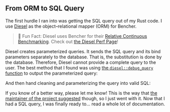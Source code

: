 
## From ORM to SQL Query

The first hurdle I ran into was getting the SQL query out of my Rust code.
I use [Diesel][github diesel] as the object–relational mapper (ORM) for Bencher.

> 🐰 Fun Fact: Diesel uses Bencher for their [Relative Continuous Benchmarking][relative continuous benchmarking].
> Check out [the Diesel Perf Page][diesel perf page]!

Diesel creates parameterized queries.
It sends the SQL query and its bind parameters separately to the database.
That is, the substitution is done by the database.
Therefore, Diesel cannot provide a complete query to the user.
The best method that I found was using [the `diesel::debug_query` function][diesel debug query] to output the parameterized query:

<DieselDebugQuery />

And then hand cleaning and parameterizing the query into valid SQL:

<DieselSql />

If you know of a better way, please let me know!
This is the way that [the maintainer of the project suggested][stackoverflow diesel] though,
so I just went with it.
Now that I had a SQL query, I was finally ready to... read a whole lot of documentation.

[github diesel]: https://github.com/diesel-rs/diesel
[diesel debug query]: https://docs.rs/diesel/2.1.5/diesel/fn.debug_query.html
[stackoverflow diesel]: https://stackoverflow.com/questions/76467831/ho-to-get-final-sql-query-from-diesel

[relative continuous benchmarking]: /docs/how-to/track-benchmarks/#relative-continuous-benchmarking
[diesel perf page]: /perf/diesel
